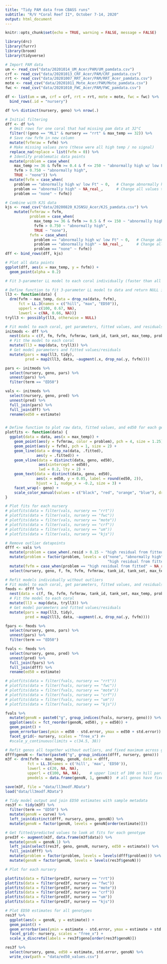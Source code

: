 ```yaml
---
title: "Tidy PAM data from CBASS runs"
subtitle: "R/V *Coral Reef II*, October 7-14, 2020"
output: html_document
---
```


```r
knitr::opts_chunk$set(echo = TRUE, warning = FALSE, message = FALSE)

library(drc)
library(furrr)
library(broom)
library(tidyverse)
```

```r
# Import PAM data
um <- read_csv("data/20201014_UM_Acer/PAM/UM_pamdata.csv")
crf <- read_csv("data/20201013_CRF_Acer/PAM/CRF_pamdata.csv")
rrt <- read_csv("data/20201007_RRT_Acer/PAM/RRT_Acer_pamdata.csv")
mote <- read_csv("data/20201011_Mote_Acer/PAM/Mote_pamdata.csv")
fwc <- read_csv("data/20201010_FWC_Acer/PAM/FWC_pamdata.csv")

df <- list(um = um, crf = crf, rrt = rrt, mote = mote, fwc = fwc) %>%
  bind_rows(.id = "nursery")

df %>% distinct(nursery, geno) %>% nrow(.)
```

```r
# Initial filtering
dff <- df %>%
  # Omit rows for one coral that had missing pam data at 32°C
  filter(!(geno == "ML1" & nursery == "rrt" & max_temp == 32)) %>%
  # Save raw fvfm in new column
  mutate(fvfmraw = fvfm) %>%          
  # Make missing values zero (these were all high temp / no signal)
  replace_na(replace = list(fvfm = 0)) %>%      
  # Identify problematic data points
  mutate(problem = case_when(
    max_temp >= 36 & fvfm >= 0.4 & f <= 250 ~ "abnormally high w/ low Ft",
    fvfm > 0.750 ~ "abnormally high",
    TRUE ~ "none")) %>%
  mutate(fvfm = case_when(
    problem == "abnormally high w/ low Ft" ~ 0,   # Change abnormally high values at high temps to zero
    problem == "abnormally high" ~ NA_real_,      # Change all values > 0.750 to NA
    problem == "none" ~ fvfm))

# Combine with KJS data
kjs <- read_csv("data/20200820_KJSNSU_Acer/KJS_pamdata.csv") %>%
    mutate(fvfmraw = fvfm,
           problem = case_when(
             max_temp >= 36 & fvfm >= 0.5 & f <= 150 ~ "abnormally high w/ low Ft",
             fvfm > 0.750 ~ "abnormally high",
             TRUE ~ "none"),
           fvfm = case_when(
             problem == "abnormally high w/ low Ft" ~ 0,   # Change abnormally high values at high temps to zero
             problem == "abnormally high" ~ NA_real_,      # Change all values > 0.750 to NA
             problem == "none" ~ fvfm))
dff <- bind_rows(dff, kjs)

# Plot all data points
ggplot(dff, aes(x = max_temp, y = fvfm)) +
  geom_point(alpha = 0.2)
```

```r
# Fit 3-parameter LL model to each coral individually (faster than all together) for initial outlier detection

# Define function to fit 3-parameter LL model to data and return NULL if fitting error
ll3 <- function(data) {
  drm(fvfm ~ max_temp, data = drop_na(data, fvfm), 
      fct = LL.3(names = c("hill", "max", "ED50")),
      upperl = c(100, 0.67, NA),
      lowerl = c(NA, 0.66, NA))}
tryll3 <- possibly(ll3, otherwise = NULL)

# Fit model to each coral, get parameters, fitted values, and residuals
initmods <- dff %>%
  nest(data = c(f, fm, fvfm, fvfmraw, tank_id, tank_set, max_temp, problem)) %>%
  # Fit the model to each coral
  mutate(ll3 = map(data, tryll3)) %>%
  # Get model parameters and fitted values/residuals
  mutate(pars = map(ll3, tidy),
         pred = map2(ll3, data, ~augment(.x, drop_na(.y, fvfm))))

pars <- initmods %>% 
  select(nursery, geno, pars) %>%
  unnest(pars) %>%
  filter(term == "ED50")

vals <- initmods %>%
  select(nursery, geno, pred) %>%
  unnest(pred) %>%
  full_join(pars) %>%
  full_join(dff) %>%
  rename(ed50 = estimate)


# Define function to plot raw data, fitted values, and ed50 for each genotype
plotfits <- function(data) {
  ggplot(data = data, aes(x = max_temp)) +
    geom_point(aes(y = fvfmraw, color = problem), pch = 4, size = 1.25) +
    geom_point(aes(y = fvfm), pch = 1, size = 2) +
    geom_line(data = drop_na(data, .fitted),
              aes(y = .fitted)) +
    geom_vline(data = distinct(data, geno, ed50), 
               aes(xintercept = ed50), 
               lwd = 0.2, lty = 2) +
    geom_text(data = distinct(data, geno, ed50),
              aes(x = ed50, y = 0.05, label = round(ed50, 2)), 
              hjust = 1, nudge_x = -0.2, size = 3) +
    facet_wrap(~ geno) +
    scale_color_manual(values = c("black", "red", "orange", "blue"), drop = FALSE)
}

# Plot fits for each nursery
# plotfits(data = filter(vals, nursery == "rrt"))
# plotfits(data = filter(vals, nursery == "fwc"))
# plotfits(data = filter(vals, nursery == "mote"))
# plotfits(data = filter(vals, nursery == "crf"))
# plotfits(data = filter(vals, nursery == "um"))
# plotfits(data = filter(vals, nursery == "kjs"))

# Remove outlier datapoints
dfff <- vals %>%
  mutate(problem = case_when(.resid > 0.15 ~ "high residual from fitted", TRUE ~ problem)) %>%
  mutate(problem = factor(problem, levels = c("none", "abnormally high", "abnormally high w/ low Ft", 
                                              "high residual from fitted"))) %>%
  mutate(fvfm = case_when(problem == "high residual from fitted" ~ NA_real_, TRUE ~ fvfm)) %>%
  select(nursery, geno, f, fm, fvfm, fvfmraw, tank_id, tank_set, max_temp, problem)
```


```r
# Refit models individually without outliers
# Fit model to each coral, get parameters, fitted values, and residuals
fmods <- dfff %>%
  nest(data = c(f, fm, fvfm, fvfmraw, tank_id, tank_set, max_temp, problem)) %>%
  # Fit the model to each coral
  mutate(ll3 = map(data, tryll3)) %>%
  # Get model parameters and fitted values/residuals
  mutate(pars = map(ll3, tidy),
         pred = map2(ll3, data, ~augment(.x, drop_na(.y, fvfm))))

fpars <- fmods %>% 
  select(nursery, geno, pars) %>%
  unnest(pars) %>%
  filter(term == "ED50")

fvals <- fmods %>%
  select(nursery, geno, pred) %>%
  unnest(pred) %>%
  full_join(fpars) %>%
  full_join(dfff) %>%
  rename(ed50 = estimate)

# plotfits(data = filter(fvals, nursery == "rrt"))
# plotfits(data = filter(fvals, nursery == "fwc"))
# plotfits(data = filter(fvals, nursery == "mote"))
# plotfits(data = filter(fvals, nursery == "crf"))
# plotfits(data = filter(fvals, nursery == "um"))
# plotfits(data = filter(fvals, nursery == "kjs"))

fvals %>%
  mutate(genoN = paste0("g", group_indices(fvals, nursery, geno))) %>%
  ggplot(aes(x = fct_reorder(genoN, ed50), y = ed50)) +
  geom_point() +
  geom_errorbar(aes(ymin = ed50 - std.error, ymax = ed50 + std.error)) +
  facet_grid(~ nursery, scales = "free_x") #+
  #scale_y_continuous(limits = c(34.5, 38))
```

```r
# Refit genos all together without outliers, and fixed maximum across genos
dfff$genoN <- factor(paste0("g", group_indices(dfff, nursery, geno)))
m3f <- drm(fvfm ~ max_temp, genoN, data = dfff,
          fct = LL.3(names = c('hill', 'max', 'ED50')),
          lowerl = c(20, NA, NA),
          upperl = c(100, NA, NA),    # upper limit of 100 on hill parameter
          pmodels = data.frame(genoN, 1, genoN))  # all genos have fixed maximum

save(m3f, file = "data/ll3modf.RData")
load("data/ll3modf.RData")

# Tidy model output and join ED50 estimates with sample metadata
res3f <- tidy(m3f) %>%
  filter(term == "ED50") %>%
  mutate(genoN = curve) %>%
  left_join(distinct(dfff, nursery, geno, genoN)) %>%
  mutate(genoN = factor(genoN, levels = genoN[order(estimate)]))
```

```r
# Get fitted/predicted values to look at fits for each genotype
pred3f <- augment(m3f, data.frame(m3f$data)) %>%
  mutate(genoN = genoN.1) %>%
  left_join(select(res3f, geno, genoN, nursery, ed50 = estimate)) %>%         # add ed50 value for each genotype
  full_join(dfff) %>%
  mutate(problem = factor(problem, levels = levels(dfff$problem))) %>%
  mutate(genoN = factor(genoN, levels = levels(res3f$genoN)))

# Plot for each nursery

plotfits(data = filter(pred3f, nursery == "rrt"))
plotfits(data = filter(pred3f, nursery == "fwc"))
plotfits(data = filter(pred3f, nursery == "mote"))
plotfits(data = filter(pred3f, nursery == "crf"))
plotfits(data = filter(pred3f, nursery == "um"))
plotfits(data = filter(pred3f, nursery == "kjs"))
```

```r
# Plot ED50 estimates for all genotypes
res3f %>%
  ggplot(aes(x = genoN, y = estimate)) +
  geom_point() +
  geom_errorbar(aes(ymin = estimate - std.error, ymax = estimate + std.error)) +
  facet_grid(~ nursery, scales = "free_x") +
  scale_x_discrete(labels = res3f$geno[order(res3f$genoN)])
```

```r
res3f %>%
  select(nursery, geno, ed50 = estimate, std.error, genoN) %>%
  write_csv(path = "data/ed50_values.csv")
```

